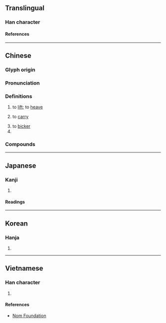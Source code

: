{{character info/new}}
==Translingual==

===Han character===
{{Han char|rn=64|rad=手|as=05|sn=8|four=53060|canj=QIR|ids=⿰扌台}}

====References====
{{Han ref|kx=0423.010|dkj=11910|dj=0770.160|hdz=31862.040|uh=62AC}}

----

==Chinese==
{{zh-forms|t2=擡}}

===Glyph origin===
{{Han etym}}

===Pronunciation===
{{zh-pron
|m=tái
|c=toi4
|h=pfs=thòi
|md=tài
|mn=ml:thâi/qz,tw:thai
|mn-t=tai5
|w=3de
|mc=y
|oc=y
|ma=y
|cat=v,cls
}}

===Definitions===
{{zh-hanzi}}

# to [[lift]]; to [[heave]]
# {{lb|zh|of many people}} to [[carry]]
# to [[bicker]]
# {{zh-classifier|things [[carried]] by several people}}

===Compounds===
{{zh-der|八抬轎|不受抬舉|哄抬物價|平抬|不識抬舉|不中抬舉|大抬其槓|八抬八簇|哄抬|廝抬廝敬|抬貼|抬閣|抬價|抬頭紋|抬眼|挪抬|抬肩|抬頭挺胸|抬頦|抬轎|抬身|抬頭|抬轎子|抬到天上|抬帖|抬高|抬愛|抬行市|抬鼓弄|抬車|抬舉|抬秤|抬迭|抬槓|高抬身價|高抬貴手|高抬明鏡|龍抬頭}}

{{zh-cat|Beginning}}

----

==Japanese==

===Kanji===
{{ja-kanji|grade=|rs=手05}}

# {{defn|lang=ja|sort=手05}}

====Readings====
{{ja-readings
|goon=ち
|kanon=ち
|kanyoon=たい
|kun=もた-げる
}}

----

==Korean==

===Hanja===
{{ko-hanja|태}}

# {{defn|lang=ko|sort=手05}}

----

==Vietnamese==

===Han character===
{{vi-readings|rs=手05|reading=đài}}

# {{defn|lang=vi|sort=手05}}

====References====
* [http://nomfoundation.org/common/nom_details.php?codepoint=62ac Nom Foundation]